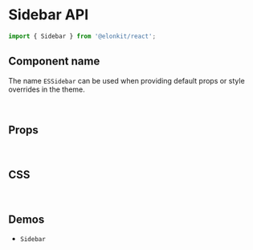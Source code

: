 
<Meta title="Components API/Sidebar" />

# Sidebar API

```js
import { Sidebar } from '@elonkit/react';
```

## Component name

The name `ESSidebar` can be used when providing default props or style overrides in the theme.

<br />

## Props

<TableInterface variant="props" name="SidebarProps" />

<br />

## CSS

<TableInterface variant="css" name="SidebarClasses" />

<br />

## Demos

<ul>
  <li>
    <LinkTo kind="components-sidebar" story="demo">
      <code>Sidebar</code>
    </LinkTo>
  </li>
</ul>
